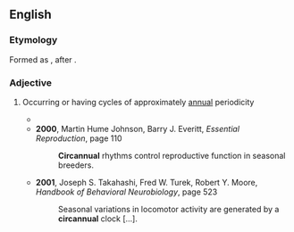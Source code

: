 ==English==

===Etymology===
Formed as {{compound|circa|alt1=circ(a)|annual|lang=en}}, after {{m|en|circadian}}.

===Adjective===
{{en-adj|-}}
# {{lb|en|biology}} Occurring or having cycles of approximately [[annual]] periodicity
#* {{quote-text|year=1956|author=USAF School of Aerospace Medicine|title=Report [80-114], [1956]|page=11|passage=[…] because morbidity and mortality from cardiovascular disease also reveal statistically significant circadian and '''circannual''' rhythms.}}
#* '''2000''', Martin Hume Johnson, Barry J. Everitt, ''Essential Reproduction'', page 110
#*: '''Circannual''' rhythms control reproductive function in seasonal breeders.
#* '''2001''', Joseph S. Takahashi, Fred W. Turek, Robert Y. Moore, ''Handbook of Behavioral Neurobiology'', page 523
#*: Seasonal variations in locomotor activity are generated by a '''circannual''' clock […].